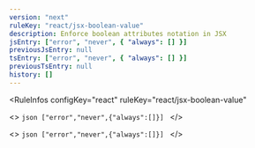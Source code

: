 ```yaml
---
version: "next"
ruleKey: "react/jsx-boolean-value"
description: Enforce boolean attributes notation in JSX
jsEntry: ["error", "never", { "always": [] }]
previousJsEntry: null
tsEntry: ["error", "never", { "always": [] }]
previousTsEntry: null
history: []
---
```


<RuleInfos 
  configKey="react" 
  ruleKey="react/jsx-boolean-value" 
>
  <>
    ```json
    ["error","never",{"always":[]}]
    ```
  </>

  <>
    ```json
    ["error","never",{"always":[]}]
    ```
  </>
</RuleInfos>
